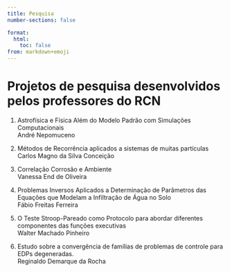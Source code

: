 ```yaml
---
title: Pesquisa
number-sections: false

format:
  html:
    toc: false
from: markdown+emoji
---
```

 
# Projetos de pesquisa desenvolvidos pelos professores do RCN


1. Astrofísica e Física Além do Modelo Padrão com Simulações Computacionais\
André Nepomuceno

2. Métodos de Recorrência aplicados a sistemas de muitas partículas\
Carlos Magno da Silva Conceição

3. Correlação Corrosão e Ambiente\
Vanessa End de Oliveira

4. Problemas Inversos Aplicados a Determinação de Parâmetros das Equações que Modelam a Infiltração de Água no Solo\
Fábio Freitas Ferreira

5. O Teste Stroop-Pareado como Protocolo para abordar diferentes componentes das funções executivas\
Walter Machado Pinheiro

6. Estudo sobre a convergência de famílias de problemas de controle para
EDPs degeneradas.\
Reginaldo Demarque da Rocha

 